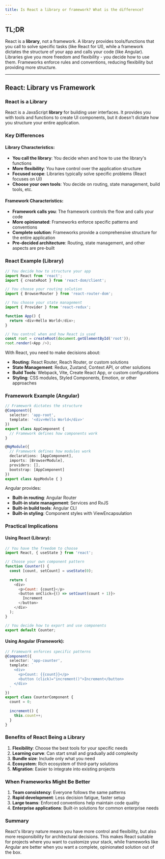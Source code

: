 ```yaml
---
title: Is React a library or framework? What is the difference?
---
```


## TL;DR

React is a **library**, not a framework. A library provides tools/functions that you call to solve specific tasks (like React for UI), while a framework dictates the structure of your app and calls your code (like Angular). Libraries give you more freedom and flexibility - you decide how to use them. Frameworks enforce rules and conventions, reducing flexibility but providing more structure.

---

## React: Library vs Framework

### React is a Library

React is a JavaScript **library** for building user interfaces. It provides you with tools and functions to create UI components, but it doesn't dictate how you structure your entire application.

### Key Differences

#### Library Characteristics:
- **You call the library**: You decide when and how to use the library's functions
- **More flexibility**: You have control over the application structure
- **Focused scope**: Libraries typically solve specific problems (React focuses on UI)
- **Choose your own tools**: You decide on routing, state management, build tools, etc.

#### Framework Characteristics:
- **Framework calls you**: The framework controls the flow and calls your code
- **More opinionated**: Frameworks enforce specific patterns and conventions
- **Complete solution**: Frameworks provide a comprehensive structure for the entire application
- **Pre-decided architecture**: Routing, state management, and other aspects are pre-built

### React Example (Library)

```javascript
// You decide how to structure your app
import React from 'react';
import { createRoot } from 'react-dom/client';

// You choose your routing solution
import { BrowserRouter } from 'react-router-dom';

// You choose your state management
import { Provider } from 'react-redux';

function App() {
  return <div>Hello World</div>;
}

// You control when and how React is used
const root = createRoot(document.getElementById('root'));
root.render(<App />);
```

With React, you need to make decisions about:
- **Routing**: React Router, Reach Router, or custom solutions
- **State Management**: Redux, Zustand, Context API, or other solutions
- **Build Tools**: Webpack, Vite, Create React App, or custom configurations
- **Styling**: CSS modules, Styled Components, Emotion, or other approaches

### Framework Example (Angular)

```typescript
// Framework dictates the structure
@Component({
  selector: 'app-root',
  template: '<div>Hello World</div>'
})
export class AppComponent {
  // Framework defines how components work
}

@NgModule({
  // Framework defines how modules work
  declarations: [AppComponent],
  imports: [BrowserModule],
  providers: [],
  bootstrap: [AppComponent]
})
export class AppModule { }
```

Angular provides:
- **Built-in routing**: Angular Router
- **Built-in state management**: Services and RxJS
- **Built-in build tools**: Angular CLI
- **Built-in styling**: Component styles with ViewEncapsulation

### Practical Implications

#### Using React (Library):
```javascript
// You have the freedom to choose
import React, { useState } from 'react';

// Choose your own component pattern
function Counter() {
  const [count, setCount] = useState(0);
  
  return (
    <div>
      <p>Count: {count}</p>
      <button onClick={() => setCount(count + 1)}>
        Increment
      </button>
    </div>
  );
}

// You decide how to export and use components
export default Counter;
```

#### Using Angular (Framework):
```typescript
// Framework enforces specific patterns
@Component({
  selector: 'app-counter',
  template: `
    <div>
      <p>Count: {{count}}</p>
      <button (click)="increment()">Increment</button>
    </div>
  `
})
export class CounterComponent {
  count = 0;
  
  increment() {
    this.count++;
  }
}
```

### Benefits of React Being a Library

1. **Flexibility**: Choose the best tools for your specific needs
2. **Learning curve**: Can start small and gradually add complexity
3. **Bundle size**: Include only what you need
4. **Ecosystem**: Rich ecosystem of third-party solutions
5. **Migration**: Easier to integrate into existing projects

### When Frameworks Might Be Better

1. **Team consistency**: Everyone follows the same patterns
2. **Rapid development**: Less decision fatigue, faster setup
3. **Large teams**: Enforced conventions help maintain code quality
4. **Enterprise applications**: Built-in solutions for common enterprise needs

### Summary

React's library nature means you have more control and flexibility, but also more responsibility for architectural decisions. This makes React suitable for projects where you want to customize your stack, while frameworks like Angular are better when you want a complete, opinionated solution out of the box.